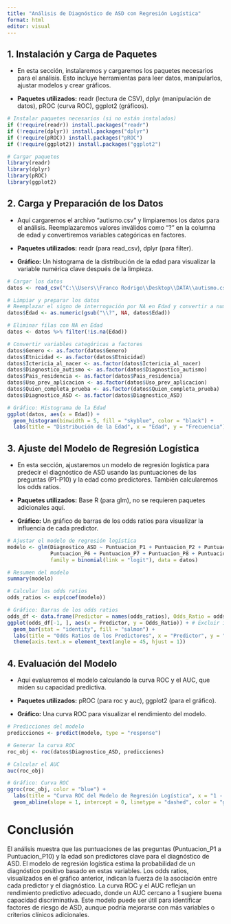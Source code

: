 ---
title: "Análisis de Diagnóstico de ASD con Regresión Logística"
format: html
editor: visual
---

## 1. Instalación y Carga de Paquetes

-   En esta sección, instalaremos y cargaremos los paquetes necesarios para el análisis. Esto incluye herramientas para leer datos, manipularlos, ajustar modelos y crear gráficos.

-   **Paquetes utilizados:** readr (lectura de CSV), dplyr (manipulación de datos), pROC (curva ROC), ggplot2 (gráficos).

```{r}
# Instalar paquetes necesarios (si no están instalados)
if (!require(readr)) install.packages("readr")
if (!require(dplyr)) install.packages("dplyr")
if (!require(pROC)) install.packages("pROC")
if (!require(ggplot2)) install.packages("ggplot2")

# Cargar paquetes
library(readr)
library(dplyr)
library(pROC)
library(ggplot2)
```

## 2. Carga y Preparación de los Datos

-   Aquí cargaremos el archivo "autismo.csv" y limpiaremos los datos para el análisis. Reemplazaremos valores inválidos como "?" en la columna de edad y convertiremos variables categóricas en factores.

-   **Paquetes utilizados:** readr (para read_csv), dplyr (para filter).

-   **Gráfico:** Un histograma de la distribución de la edad para visualizar la variable numérica clave después de la limpieza.

```{r}
# Cargar los datos
datos <- read_csv("C:\\Users\\Franco Rodrigo\\Desktop\\DATA\\autismo.csv")

# Limpiar y preparar los datos
# Reemplazar el signo de interrogación por NA en Edad y convertir a numérico
datos$Edad <- as.numeric(gsub("\\?", NA, datos$Edad))

# Eliminar filas con NA en Edad
datos <- datos %>% filter(!is.na(Edad))

# Convertir variables categóricas a factores
datos$Genero <- as.factor(datos$Genero)
datos$Etnicidad <- as.factor(datos$Etnicidad)
datos$Ictericia_al_nacer <- as.factor(datos$Ictericia_al_nacer)
datos$Diagnostico_autismo <- as.factor(datos$Diagnostico_autismo)
datos$Pais_residencia <- as.factor(datos$Pais_residencia)
datos$Uso_prev_aplicacion <- as.factor(datos$Uso_prev_aplicacion)
datos$Quien_completa_prueba <- as.factor(datos$Quien_completa_prueba)
datos$Diagnostico_ASD <- as.factor(datos$Diagnostico_ASD)

# Gráfico: Histograma de la Edad
ggplot(datos, aes(x = Edad)) +
  geom_histogram(binwidth = 5, fill = "skyblue", color = "black") +
  labs(title = "Distribución de la Edad", x = "Edad", y = "Frecuencia")

```

## 3. Ajuste del Modelo de Regresión Logística

-   En esta sección, ajustaremos un modelo de regresión logística para predecir el diagnóstico de ASD usando las puntuaciones de las preguntas (P1-P10) y la edad como predictores. También calcularemos los odds ratios.

-   **Paquetes utilizados:** Base R (para glm), no se requieren paquetes adicionales aquí.

-   **Gráfico:** Un gráfico de barras de los odds ratios para visualizar la influencia de cada predictor.

```{r}
# Ajustar el modelo de regresión logística
modelo <- glm(Diagnostico_ASD ~ Puntuacion_P1 + Puntuacion_P2 + Puntuacion_P3 + Puntuacion_P4 + Puntuacion_P5 + 
              Puntuacion_P6 + Puntuacion_P7 + Puntuacion_P8 + Puntuacion_P9 + Puntuacion_P10 + Edad, 
              family = binomial(link = "logit"), data = datos)

# Resumen del modelo
summary(modelo)

# Calcular los odds ratios
odds_ratios <- exp(coef(modelo))

# Gráfico: Barras de los odds ratios
odds_df <- data.frame(Predictor = names(odds_ratios), Odds_Ratio = odds_ratios)
ggplot(odds_df[-1, ], aes(x = Predictor, y = Odds_Ratio)) + # Excluir intercepto
  geom_bar(stat = "identity", fill = "salmon") +
  labs(title = "Odds Ratios de los Predictores", x = "Predictor", y = "Odds Ratio") +
  theme(axis.text.x = element_text(angle = 45, hjust = 1))
```

## 4. Evaluación del Modelo

-   Aquí evaluaremos el modelo calculando la curva ROC y el AUC, que miden su capacidad predictiva.

-   **Paquetes utilizados:** pROC (para roc y auc), ggplot2 (para el gráfico).

-   **Gráfico:** Una curva ROC para visualizar el rendimiento del modelo.

```{r}
# Predicciones del modelo
predicciones <- predict(modelo, type = "response")

# Generar la curva ROC
roc_obj <- roc(datos$Diagnostico_ASD, predicciones)

# Calcular el AUC
auc(roc_obj)

# Gráfico: Curva ROC
ggroc(roc_obj, color = "blue") +
  labs(title = "Curva ROC del Modelo de Regresión Logística", x = "1 - Especificidad", y = "Sensibilidad") +
  geom_abline(slope = 1, intercept = 0, linetype = "dashed", color = "gray")
```

# Conclusión

El análisis muestra que las puntuaciones de las preguntas (Puntuacion_P1 a Puntuacion_P10) y la edad son predictores clave para el diagnóstico de ASD. El modelo de regresión logística estima la probabilidad de un diagnóstico positivo basado en estas variables. Los odds ratios, visualizados en el gráfico anterior, indican la fuerza de la asociación entre cada predictor y el diagnóstico. La curva ROC y el AUC reflejan un rendimiento predictivo adecuado, donde un AUC cercano a 1 sugiere buena capacidad discriminativa. Este modelo puede ser útil para identificar factores de riesgo de ASD, aunque podría mejorarse con más variables o criterios clínicos adicionales.
